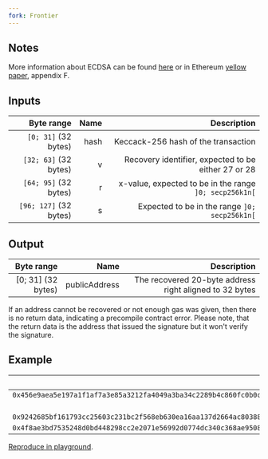 ```yaml
---
fork: Frontier
---
```


## Notes

More information about ECDSA can be found [here](https://en.wikipedia.org/wiki/Elliptic_Curve_Digital_Signature_Algorithm) or in Ethereum [yellow paper](https://ethereum.github.io/yellowpaper/paper.pdf), appendix F.

## Inputs

| Byte range | Name | Description |
|-----------:|-----:|------------:|
| `[0; 31]` (32 bytes) | hash | Keccack-256 hash of the transaction |
| `[32; 63]` (32 bytes) | v | Recovery identifier, expected to be either 27 or 28 |
| `[64; 95]` (32 bytes) | r | x-value, expected to be in the range `]0; secp256k1n[` |
| `[96; 127]` (32 bytes) | s | Expected to be in the range `]0; secp256k1n[` |

## Output

| Byte range | Name | Description |
|-----------:|-----:|------------:|
| [0; 31] (32 bytes) | publicAddress | The recovered 20-byte address right aligned to 32 bytes |

If an address cannot be recovered or not enough gas was given, then there is no return data, indicating a precompile contract error. Please note, that the return data is the address that issued the signature but it won't verify the signature.

## Example

| Input | Output |
|------:|-------:|
| `0x456e9aea5e197a1f1af7a3e85a3212fa4049a3ba34c2289b4c860fc0b0c64ef3` | `0x7156526fbd7a3c72969b54f64e42c10fbb768c8a` |
| `28` | |
| `0x9242685bf161793cc25603c231bc2f568eb630ea16aa137d2664ac8038825608` | |
| `0x4f8ae3bd7535248d0bd448298cc2e2071e56992d0774dc340c368ae950852ada` | |

[Reproduce in playground](/playground?unit=Wei&codeType=Mnemonic&code='jFirsNplace_parameters%20in%20memoryZ456e9aea5e197a1f1af7a3e85a3212fa4049a3ba34c2289b4c860fc0b0c64ef3whash~Y~28wvX2YZ9242685bf161793cc25603c231bc2f568eb630ea16aa137d2664ac8038825608wrX4YZ4f8ae3bd7535248d0bd448298cc2e2071e56992d0774dc340c368ae950852adawsX6YqqjDo_call~32JSizeX80JOffsetX8VSize~VOffset~1waddressW4QFFFFFFFFwgasqSTATICCALLqqjPut_resulNalonKon_stackqPOPX80qMLOAD'~W1%20w%20jq%5Cnj%2F%2F%20_%20thKZW32QY0qMSTOREX~0xWqPUSHV0wargsQ%200xNt%20Ke%20Jwret%01JKNQVWXYZ_jqw~_).
